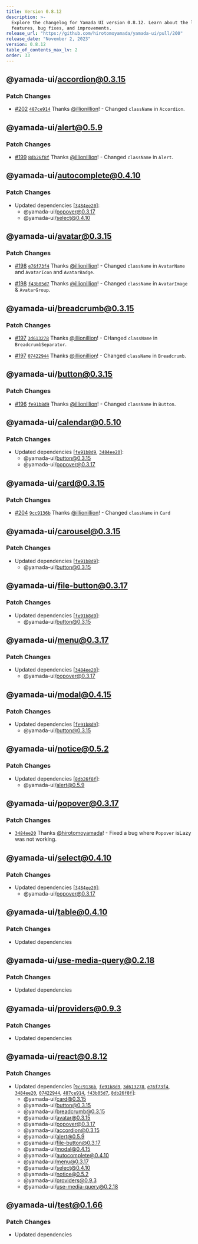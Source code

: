 ```yaml
---
title: Version 0.8.12
description: >-
  Explore the changelog for Yamada UI version 0.8.12. Learn about the latest
  features, bug fixes, and improvements.
release_url: "https://github.com/hirotomoyamada/yamada-ui/pull/200"
release_date: "November 2, 2023"
version: 0.8.12
table_of_contents_max_lv: 2
order: 33
---
```


## @yamada-ui/accordion@0.3.15

### Patch Changes

- [#202](https://github.com/hirotomoyamada/yamada-ui/pull/202) [`487ce914`](https://github.com/hirotomoyamada/yamada-ui/commit/487ce914a3c4137b3014f65aedc20f91f78f1555) Thanks [@illionillion](https://github.com/illionillion)! - Changed `className` in `Accordion`.

## @yamada-ui/alert@0.5.9

### Patch Changes

- [#199](https://github.com/hirotomoyamada/yamada-ui/pull/199) [`8db26f8f`](https://github.com/hirotomoyamada/yamada-ui/commit/8db26f8f6782b84fc2334bcfef8939d176278f50) Thanks [@illionillion](https://github.com/illionillion)! - Changed `className` in `Alert`.

## @yamada-ui/autocomplete@0.4.10

### Patch Changes

- Updated dependencies \[[`3484ee20`](https://github.com/hirotomoyamada/yamada-ui/commit/3484ee20ca18c3e7c291d686b0e308f54b95154e)]:
  - @yamada-ui/popover@0.3.17
  - @yamada-ui/select@0.4.10

## @yamada-ui/avatar@0.3.15

### Patch Changes

- [#198](https://github.com/hirotomoyamada/yamada-ui/pull/198) [`e76f73f4`](https://github.com/hirotomoyamada/yamada-ui/commit/e76f73f492eacff31ee2282b92f3c68e40a91273) Thanks [@illionillion](https://github.com/illionillion)! - Changed `className` in `AvatarName` and `AvatarIcon` and `AvatarBadge`.

- [#198](https://github.com/hirotomoyamada/yamada-ui/pull/198) [`f43b05d7`](https://github.com/hirotomoyamada/yamada-ui/commit/f43b05d79ba3cf1a3cc7cd2e093e862b4c4c19b6) Thanks [@illionillion](https://github.com/illionillion)! - Changed `className` in `AvatarImage` & `AvatarGroup`.

## @yamada-ui/breadcrumb@0.3.15

### Patch Changes

- [#197](https://github.com/hirotomoyamada/yamada-ui/pull/197) [`3d613278`](https://github.com/hirotomoyamada/yamada-ui/commit/3d613278c70e1a60854f286a3986ce657e30ff7f) Thanks [@illionillion](https://github.com/illionillion)! - CHanged `className` in `BreadcrumbSeparator`.

- [#197](https://github.com/hirotomoyamada/yamada-ui/pull/197) [`07422944`](https://github.com/hirotomoyamada/yamada-ui/commit/07422944a20321a9df2cc76835780161b03744fe) Thanks [@illionillion](https://github.com/illionillion)! - Changed `className` in `Breadcrumb`.

## @yamada-ui/button@0.3.15

### Patch Changes

- [#196](https://github.com/hirotomoyamada/yamada-ui/pull/196) [`fe91b8d9`](https://github.com/hirotomoyamada/yamada-ui/commit/fe91b8d97a9f4fc1b0a3c7e97e5053c94cb2089d) Thanks [@illionillion](https://github.com/illionillion)! - Changed `className` in `Button`.

## @yamada-ui/calendar@0.5.10

### Patch Changes

- Updated dependencies \[[`fe91b8d9`](https://github.com/hirotomoyamada/yamada-ui/commit/fe91b8d97a9f4fc1b0a3c7e97e5053c94cb2089d), [`3484ee20`](https://github.com/hirotomoyamada/yamada-ui/commit/3484ee20ca18c3e7c291d686b0e308f54b95154e)]:
  - @yamada-ui/button@0.3.15
  - @yamada-ui/popover@0.3.17

## @yamada-ui/card@0.3.15

### Patch Changes

- [#204](https://github.com/hirotomoyamada/yamada-ui/pull/204) [`9cc9136b`](https://github.com/hirotomoyamada/yamada-ui/commit/9cc9136ba69d8f3a0dd110f71f82e6cacc1b8c86) Thanks [@illionillion](https://github.com/illionillion)! - Changed `className` in `Card`

## @yamada-ui/carousel@0.3.15

### Patch Changes

- Updated dependencies \[[`fe91b8d9`](https://github.com/hirotomoyamada/yamada-ui/commit/fe91b8d97a9f4fc1b0a3c7e97e5053c94cb2089d)]:
  - @yamada-ui/button@0.3.15

## @yamada-ui/file-button@0.3.17

### Patch Changes

- Updated dependencies \[[`fe91b8d9`](https://github.com/hirotomoyamada/yamada-ui/commit/fe91b8d97a9f4fc1b0a3c7e97e5053c94cb2089d)]:
  - @yamada-ui/button@0.3.15

## @yamada-ui/menu@0.3.17

### Patch Changes

- Updated dependencies \[[`3484ee20`](https://github.com/hirotomoyamada/yamada-ui/commit/3484ee20ca18c3e7c291d686b0e308f54b95154e)]:
  - @yamada-ui/popover@0.3.17

## @yamada-ui/modal@0.4.15

### Patch Changes

- Updated dependencies \[[`fe91b8d9`](https://github.com/hirotomoyamada/yamada-ui/commit/fe91b8d97a9f4fc1b0a3c7e97e5053c94cb2089d)]:
  - @yamada-ui/button@0.3.15

## @yamada-ui/notice@0.5.2

### Patch Changes

- Updated dependencies \[[`8db26f8f`](https://github.com/hirotomoyamada/yamada-ui/commit/8db26f8f6782b84fc2334bcfef8939d176278f50)]:
  - @yamada-ui/alert@0.5.9

## @yamada-ui/popover@0.3.17

### Patch Changes

- [`3484ee20`](https://github.com/hirotomoyamada/yamada-ui/commit/3484ee20ca18c3e7c291d686b0e308f54b95154e) Thanks [@hirotomoyamada](https://github.com/hirotomoyamada)! - Fixed a bug where `Popover` isLazy was not working.

## @yamada-ui/select@0.4.10

### Patch Changes

- Updated dependencies \[[`3484ee20`](https://github.com/hirotomoyamada/yamada-ui/commit/3484ee20ca18c3e7c291d686b0e308f54b95154e)]:
  - @yamada-ui/popover@0.3.17

## @yamada-ui/table@0.4.10

### Patch Changes

- Updated dependencies

## @yamada-ui/use-media-query@0.2.18

### Patch Changes

- Updated dependencies

## @yamada-ui/providers@0.9.3

### Patch Changes

- Updated dependencies

## @yamada-ui/react@0.8.12

### Patch Changes

- Updated dependencies \[[`9cc9136b`](https://github.com/hirotomoyamada/yamada-ui/commit/9cc9136ba69d8f3a0dd110f71f82e6cacc1b8c86), [`fe91b8d9`](https://github.com/hirotomoyamada/yamada-ui/commit/fe91b8d97a9f4fc1b0a3c7e97e5053c94cb2089d), [`3d613278`](https://github.com/hirotomoyamada/yamada-ui/commit/3d613278c70e1a60854f286a3986ce657e30ff7f), [`e76f73f4`](https://github.com/hirotomoyamada/yamada-ui/commit/e76f73f492eacff31ee2282b92f3c68e40a91273), [`3484ee20`](https://github.com/hirotomoyamada/yamada-ui/commit/3484ee20ca18c3e7c291d686b0e308f54b95154e), [`07422944`](https://github.com/hirotomoyamada/yamada-ui/commit/07422944a20321a9df2cc76835780161b03744fe), [`487ce914`](https://github.com/hirotomoyamada/yamada-ui/commit/487ce914a3c4137b3014f65aedc20f91f78f1555), [`f43b05d7`](https://github.com/hirotomoyamada/yamada-ui/commit/f43b05d79ba3cf1a3cc7cd2e093e862b4c4c19b6), [`8db26f8f`](https://github.com/hirotomoyamada/yamada-ui/commit/8db26f8f6782b84fc2334bcfef8939d176278f50)]:
  - @yamada-ui/card@0.3.15
  - @yamada-ui/button@0.3.15
  - @yamada-ui/breadcrumb@0.3.15
  - @yamada-ui/avatar@0.3.15
  - @yamada-ui/popover@0.3.17
  - @yamada-ui/accordion@0.3.15
  - @yamada-ui/alert@0.5.9
  - @yamada-ui/file-button@0.3.17
  - @yamada-ui/modal@0.4.15
  - @yamada-ui/autocomplete@0.4.10
  - @yamada-ui/menu@0.3.17
  - @yamada-ui/select@0.4.10
  - @yamada-ui/notice@0.5.2
  - @yamada-ui/providers@0.9.3
  - @yamada-ui/use-media-query@0.2.18

## @yamada-ui/test@0.1.66

### Patch Changes

- Updated dependencies
